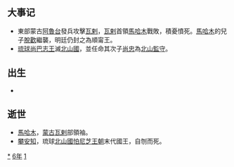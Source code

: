 {{yearTOC|1416|明'''[[永乐_(明成祖)|永乐]]十四年'''；日本'''[[應永|應永]]二十三年'''}}
== 大事记 ==
*東部蒙古[[阿魯台|阿魯台]]發兵攻擊[[瓦剌|瓦剌]]，[[瓦剌|瓦剌]]首領[[馬哈木|馬哈木]]戰敗，積憂憤死。[[馬哈木|馬哈木]]的兒子[[脫懽|脫歡]]繼襲，明廷仍封之為順甯王。
*[[琉球|琉球]][[尚巴志王|尚巴志王]]滅[[北山國|北山國]]，並任命其次子[[尚忠|尚忠]]為[[北山監守|北山監守]]。

== 出生 ==
*

== 逝世 ==
{{Wikisource year mention}}
*[[馬哈木|馬哈木]]，[[蒙古|蒙古]][[瓦剌|瓦剌]]部領袖。
*[[攀安知|攀安知]]，琉球[[北山國|北山國]][[怕尼芝王朝|怕尼芝王朝]]末代國王，自刎而死。

[[Category:1416年|*]]
[[Category:1410年代|6年]]
[[Category:15世纪各年|1]]
